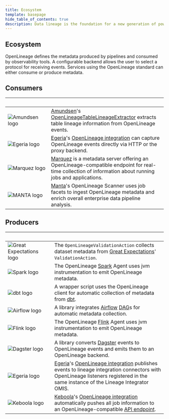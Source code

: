 ```yaml
---
title: Ecosystem
template: basepage
hide_table_of_contents: true
description: Data lineage is the foundation for a new generation of powerful, context-aware data tools and best practices. OpenLineage enables consistent collection of lineage metadata, creating a deeper understanding of how data is produced and used.
---
```

<div id="post-content" className="EcosystemPage boxed">

<div className="title px-4 py-12 text-center lg:py-14 lg:px-0">
    <h2 className="text-5xl text-color-1">
        Ecosystem
    </h2>
</div>

<div class="text-xl">OpenLineage defines the metadata produced by pipelines and consumed by observability tools. A configurable backend allows the user to select a protocol for receiving events. Services using the OpenLineage standard can either consume or produce metadata.</div>

<div class="text-center pt-8"><h2>Consumers</h2></div>

| <div class="pl-5">&nbsp;&nbsp;&nbsp;&nbsp;&nbsp;&nbsp;&nbsp;&nbsp;&nbsp;&nbsp;&nbsp;&nbsp;&nbsp;&nbsp;&nbsp;&nbsp;&nbsp;&nbsp;&nbsp;&nbsp;&nbsp;&nbsp;&nbsp;&nbsp;&nbsp;&nbsp;&nbsp;&nbsp;</div> | <div class="pl-5">&nbsp;</div> |
| ----------- | ----------- |
| <div class="py-5">![Amundsen logo](./images/amundsen_logo.svg)</div> | <div class="text-xl pl-5"><a href="https://www.amundsen.io/">Amundsen</a>'s <a href="https://www.amundsen.io/amundsen/databuilder/#openlineagetablelineageextractor">OpenLineageTableLineageExtractor</a> extracts table lineage information from OpenLineage events.</div> |
| <div class="py-5">![Egeria logo](./images/egeria_logo.svg)</div> | <div class="text-xl pl-5"><a href="https://github.com/odpi/egeria">Egeria</a>'s <a href="https://egeria-project.org/features/lineage-management/overview/#the-openlineage-standard">OpenLineage integration</a> can capture OpenLineage events directly via HTTP or the proxy backend.</div> |
| <div class="py-5">![Marquez logo](./images/mqz_logo.svg)</div> | <div class="text-xl pl-5"><a href="https://marquezproject.ai/">Marquez</a> is a metadata server offering an OpenLineage-compatible endpoint for real-time collection of information about running jobs and applications.</div> |
| <div class="py-5">![MANTA logo](./images/manta_logo_bkgd.svg)</div> | <div class="text-xl pl-5"><a href="https://getmanta.com/?utm_source=partner&utm_medium=referral&utm_campaign=OpenLineage">Manta</a>'s OpenLineage Scanner uses job facets to ingest OpenLineage metadata and enrich overall enterprise data pipeline analysis.</div> |

<div class="text-center pt-8"><h2>Producers</h2></div>

| <div class="pl-5">&nbsp;&nbsp;&nbsp;&nbsp;&nbsp;&nbsp;&nbsp;&nbsp;&nbsp;&nbsp;&nbsp;&nbsp;&nbsp;&nbsp;&nbsp;&nbsp;&nbsp;&nbsp;&nbsp;&nbsp;&nbsp;&nbsp;&nbsp;&nbsp;&nbsp;&nbsp;&nbsp;&nbsp;&nbsp;</div> | <div class="pl-5">&nbsp;</div> |
| ----------- | ----------- |
| <div class="py-5">![Great Expectations logo](./images/GE_logo_bkgd_2-01.svg)</div> | <div class="text-xl pl-5">The `OpenLineageValidationAction` collects dataset metadata from [Great Expectations](https://greatexpectations.io/)' `ValidationAction`.</div> |
| <div class="py-5">![Spark logo](./images/spark_logo_bkgd_2.svg)</div> | <div class="text-xl pl-5">The OpenLineage [Spark](https://spark.apache.org/) Agent uses jvm instrumentation to emit OpenLineage metadata.</div> |
| <div class="py-5">![dbt logo](./images/dbt_logo_bkgd_2.svg)</div> | <div class="text-xl pl-5">A wrapper script uses the OpenLineage client for automatic collection of metadata from [dbt](https://www.getdbt.com/).</div> |
| <div class="py-5">![Airflow logo](./images/airflow_logo_bkgd_2.svg)</div> | <div class="text-xl pl-5">A library integrates [Airflow](https://github.com/OpenLineage/OpenLineage/blob/main/integration/airflow) [DAG](https://github.com/OpenLineage/OpenLineage/blob/main/integration/airflow)s for automatic metadata collection.</div> |
| <div class="py-5">![Flink logo](./images/flink-header-logo-corners-01.svg)</div> | <div class="text-xl pl-5">The OpenLineage [Flink](https://flink.apache.org/) Agent uses jvm instrumentation to emit OpenLineage metadata.</div> |
| <div class="py-5">![Dagster logo](./images/dagster_logo.svg)</div> | <div class="text-xl pl-5">A library converts [Dagster](https://dagster.io/) events to OpenLineage events and emits them to an OpenLineage backend.</div> |
| <div class="py-5">![Egeria logo](./images/egeria_logo.svg)</div> | <div class="text-xl pl-5"><a href="https://github.com/odpi/egeria">Egeria</a>'s <a href="https://egeria-project.org/features/lineage-management/overview/#the-openlineage-standard">OpenLineage integration</a> publishes events to lineage integration connectors with OpenLineage listeners registered in the same instance of the Lineage Integrator OMIS.</div> |
| <div class="py-5">![Keboola logo](./images/keboola_logo.svg)</div> | <div class="text-xl pl-5"><a href="https://www.keboola.com/">Keboola</a>'s <a href="https://docs.google.com/presentation/d/e/2PACX-1vTCfQcWUM_9e-lNlBqtaWLPjQ7ihvwHPjq0sJ47eJjjc0zNoLXlWOdcznE90t6IVNGBWFwGZBoU-d-o/pub?start=true&loop=true&delayms=3000&slide=id.g136261d2e68_0_1">OpenLineage integration</a> automatically pushes all job information to an OpenLineage-compatible <a href="https://app.swaggerhub.com/apis-docs/keboola/job-queue-api/1.3.1#/Jobs/getJobOpenApiLineage">API endpoint</a>.</div> |

<br></br><br></br>
</div>



<Footer />
